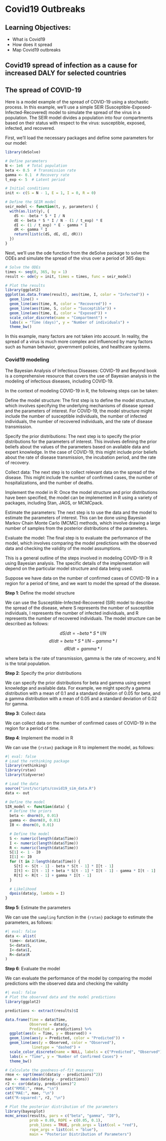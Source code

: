 # Covid19 Outbreaks {#sec-04.1-Covid19}

::: callout
## Learning Objectives:

-   What is Covid19
-   How does it spread
-   Map Covid19 outbreaks
:::

## Covid19 spread of infection as a cause for increased DALY for selected countries

## The spread of COVID-19

Here is a model example of the spread of COVID-19 using a stochastic process. In this example, we'll use a simple SEIR (Susceptible-Exposed-Infected-Recovered) model to simulate the spread of the virus in a population. The SEIR model divides a population into four compartments based on their status with respect to the virus: susceptible, exposed, infected, and recovered.

First, we'll load the necessary packages and define some parameters for our model:

```r
library(deSolve)

# Define parameters
N <- 1e6  # Total population
beta <- 0.5  # Transmission rate
gamma <- 0.1  # Recovery rate
t_exp <- 5  # Latent period

# Initial conditions
init <- c(S = N - 1, E = 1, I = 0, R = 0)

# Define the SEIR model
seir_model <- function(t, y, parameters) {
  with(as.list(y), {
    dS <- -beta * S * I / N
    dE <- beta * S * I / N - (1 / t_exp) * E
    dI <- (1 / t_exp) * E - gamma * I
    dR <- gamma * I
    return(list(c(dS, dE, dI, dR)))
  })
}
```

Next, we'll use the ode function from the deSolve package to solve the ODEs and simulate the spread of the virus over a period of 365 days:

```r
# Solve the ODEs
times <- seq(0, 365, by = 1)
result <- ode(y = init, times = times, func = seir_model)

# Plot the results
library(ggplot2)
ggplot(as.data.frame(result), aes(time, I, color = "Infected")) +
  geom_line() +
  geom_line(aes(time, R, color = "Recovered")) +
  geom_line(aes(time, S, color = "Susceptible")) +
  geom_line(aes(time, E, color = "Exposed")) +
  scale_color_discrete(name = "Compartment") +
  labs(x = "Time (days)", y = "Number of individuals") +
  theme_bw()
```

In this example, many factors are not taken into account. In reality, the spread of a virus is much more complex and influenced by many factors such as human behavior, government policies, and healthcare systems.

### Covid19 modeling

The Bayesian Analysis of Infectious Diseases: COVID-19 and Beyond book is a comprehensive resource that covers the use of Bayesian analysis in the modeling of infectious diseases, including COVID-19.

In the context of modeling COVID-19 in R, the following steps can be taken:

Define the model structure: The first step is to define the model structure, which involves specifying the underlying mechanisms of disease spread and the parameters of interest. For COVID-19, the model structure might include the number of susceptible individuals, the number of infected individuals, the number of recovered individuals, and the rate of disease transmission.

Specify the prior distributions: The next step is to specify the prior distributions for the parameters of interest. This involves defining the prior beliefs about the values of the parameters based on available data and expert knowledge. In the case of COVID-19, this might include prior beliefs about the rate of disease transmission, the incubation period, and the rate of recovery.

Collect data: The next step is to collect relevant data on the spread of the disease. This might include the number of confirmed cases, the number of hospitalizations, and the number of deaths.

Implement the model in R: Once the model structure and prior distributions have been specified, the model can be implemented in R using a variety of packages, including Stan, JAGS, or MCMCpack.

Estimate the parameters: The next step is to use the data and the model to estimate the parameters of interest. This can be done using Bayesian Markov Chain Monte Carlo (MCMC) methods, which involve drawing a large number of samples from the posterior distributions of the parameters.

Evaluate the model: The final step is to evaluate the performance of the model, which involves comparing the model predictions with the observed data and checking the validity of the model assumptions.

This is a general outline of the steps involved in modeling COVID-19 in R using Bayesian analysis. The specific details of the implementation will depend on the particular model structure and data being used.

Suppose we have data on the number of confirmed cases of COVID-19 in a region for a period of time, and we want to model the spread of the disease.

**Step 1**: Define the model structure

We can use the Susceptible-Infected-Recovered (SIR) model to describe the spread of the disease, where S represents the number of susceptible individuals, I represents the number of infected individuals, and R represents the number of recovered individuals. The model structure can be described as follows:

$$dS/dt = -beta * S * I / N$$ $$dI/dt = beta * S * I / N - gamma * I$$ $$dR/dt = gamma * I$$

where beta is the rate of transmission, gamma is the rate of recovery, and N is the total population.

**Step 2**: Specify the prior distributions

We can specify the prior distributions for beta and gamma using expert knowledge and available data. For example, we might specify a gamma distribution with a mean of 0.1 and a standard deviation of 0.05 for beta, and a gamma distribution with a mean of 0.05 and a standard deviation of 0.02 for gamma.

**Step 3**: Collect data

We can collect data on the number of confirmed cases of COVID-19 in the region for a period of time.

**Step 4**: Implement the model in R

We can use the `{rstan}` package in R to implement the model, as follows:

```r
#| eval: false
# Load the rethinking package
library(rethinking)
library(rstan)
library(tidyverse)

# Load the data
source("inst/scripts/covid19_sim_data.R")
data <- out

# Define the model
SIR_model <- function(data) {
  # Define the priors
  beta <- dnorm(0, 0.01)
  gamma <- dnorm(0, 0.01)
  I0 <- dnorm(0, 0.01)

  # Define the model
  S <- numeric(length(data$Time))
  I <- numeric(length(data$Time))
  R <- numeric(length(data$Time))
  S[1] <- 1 - I0
  I[1] <- I0
  for (t in 2:length(data$Time)) {
    S[t] <- S[t - 1] - beta * S[t - 1] * I[t - 1]
    I[t] <- I[t - 1] + beta * S[t - 1] * I[t - 1] - gamma * I[t - 1]
    R[t] <- R[t - 1] + gamma * I[t - 1]
  }

  # Likelihood
  dpois(data$y, lambda = I)
}

```

**Step 5**: Estimate the parameters

We can use the `sampling` function in the `{rstan}` package to estimate the parameters, as follows:

```r
#| eval: false
data <- alist(
  time<- data$time,
  S<-data$S,
  I<-data$I,
  R<-data$R
)

```

**Step 6**: Evaluate the model

We can evaluate the performance of the model by comparing the model predictions with the observed data and checking the validity

```r
#| eval: false
# Plot the observed data and the model predictions
library(ggplot2)

predictions <- extract(results)$I

data.frame(Time = data$Time, 
           Observed = data$y, 
           Predicted = predictions) %>%
  ggplot(aes(x = Time, y = Observed)) +
  geom_line(aes(y = Predicted, color = "Predicted")) +
  geom_line(aes(y = Observed, color = "Observed"), 
            linetype = "dashed") +
  scale_color_discrete(name = NULL, labels = c("Predicted", "Observed")) +
  labs(x = "Time", y = "Number of Confirmed Cases") +
  theme_bw()

# Calculate the goodness-of-fit measures
rmse <- sqrt(mean((data$y - predictions)^2))
mae <- mean(abs(data$y - predictions))
r2 <- cor(data$y, predictions)^2
cat("RMSE:", rmse, "\n")
cat("MAE:", mae, "\n")
cat("R-squared:", r2, "\n")

# Plot the posterior distribution of the parameters
library(bayesplot)
mcmc_areas(results, pars = c("beta", "gamma", "I0"),
           prob = 0.89, ROPE = c(0.05, 0.1),
           prob_lines = TRUE, prob_args = list(col = "red"),
           rope_args = list(col = "blue"),
           main = "Posterior Distribution of Parameters")

```
